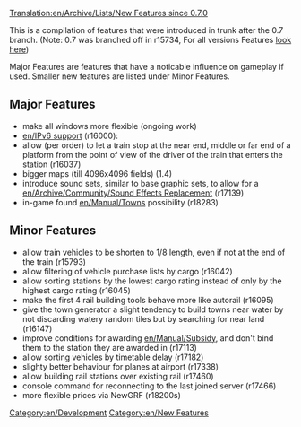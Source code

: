 [[Translation:en/Archive/Lists/New Features since 0.7.0]]


This is a compilation of features that were introduced in trunk after the 0.7 branch. (Note: 0.7 was branched off in r15734, For all versions Features [[:Category:en/New Features|look here]])

Major Features are features that have a noticable influence on gameplay if used. Smaller new features are listed under Minor Features.

==Major Features==
* make all windows more flexible (ongoing work)
* [[en/IPv6 support]] (r16000):
* allow (per order) to let a train stop at the near end, middle or far end of a platform from the point of view of the driver of the train that enters the station (r16037)
* bigger maps (till 4096x4096 fields) (1.4)
* introduce sound sets, similar to base graphic sets, to allow for a [[en/Archive/Community/Sound Effects Replacement]] (r17139)
* in-game found [[en/Manual/Towns]] possibility (r18283)

==Minor Features==
* allow train vehicles to be shorten to 1/8 length, even if not at the end of the train (r15793) 
* allow filtering of vehicle purchase lists by cargo (r16042)
* allow sorting stations by the lowest cargo rating instead of only by the highest cargo rating (r16045)
* make the first 4 rail building tools behave more like autorail (r16095)
* give the town generator a slight tendency to build towns near water by not discarding watery random tiles but by searching for near land (r16147)
* improve conditions for awarding [[en/Manual/Subsidy]], and don't bind them to the station they are awarded in (r17113)
* allow sorting vehicles by timetable delay (r17182)
* slighty better behaviour for planes at airport (r17338)
* allow building rail stations over existing rail (r17460)
* console command for reconnecting to the last joined server (r17466)
* more flexible prices via NewGRF (r18200s)


[[Category:en/Development]][[Category:en/New Features]]
